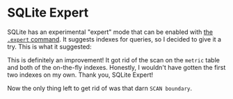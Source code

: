 
# SQLite Expert

SQLite has an experimental "expert" mode that can be enabled with [the `.expert` command][expert].
It suggests indexes for queries, so I decided to give it a try.
This is what it suggested:

<SqliteExpertOutput />

This is definitely an improvement!
It got rid of the scan on the `metric` table and both of the on-the-fly indexes.
Honestly, I wouldn't have gotten the first two indexes on my own.
Thank you, SQLite Expert!

<SqliteIndexes />

Now the only thing left to get rid of was that darn `SCAN boundary`.

[expert]: https://sqlite.org/cli.html#special_commands_to_sqlite3_dot_commands_
